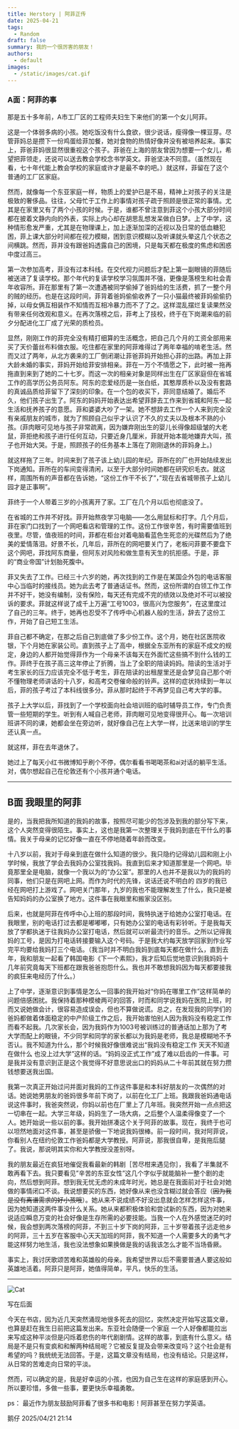 ```yaml
---
title: Herstory | 阿菲正传
date: 2025-04-21
tags:
  - Random
draft: false
summary: 我的一个很厉害的朋友！
authors:
  - default
images:
  - /static/images/cat.gif
---
```


### A面：阿菲的事

那是五十多年前，A市工厂区的工程师夫妇生下来他们的第一个女儿阿菲。

这是一个体弱多病的小孩。她吃饭没有什么食欲，很少说话，瘦得像一棵豆芽。尽管菲妈总是攒下一份鸡蛋给菲加餐，她对食物的热情好像并没有被培养起来。事实上，菲爸菲妈很显然很重视这个孩子。菲爸在上海的朋友曾因为想要一个女儿，希望把菲领走，还说可以送去教会学校念书学英文。菲爸坚决不同意。（虽然现在看，七十年代能上教会学校的家庭或许才是最不幸的吧。）就这样，菲留在了这个普通的工厂区家庭。

然而，就像每一个东亚家庭一样，物质上的爱护已是不易，精神上对孩子的关注是极致的奢侈品。往往，父母忙于工作上的事情对孩子疏于照顾是很正常的事情。尤其是在家里又有了两个小孩的时候。于是，谁都不曾注意到菲这个小孩大部分时间都在披着文静内向的外表，实际上内心却在胡思乱想发呆做白日梦。上了中学，这种情形愈发严重，尤其是在物理课上，加上逐渐加深的近视以及日常的低血糖犯困，菲上课大部分时间都在视力模糊，困到意识模糊以及听课就头晕这几个状态之间横跳。然而，菲并没有跟爸妈透露自己的困境，只是每天都在极度的焦虑和困惑中度过高三。

第一次参加高考，菲没有过本科线。在交代视力问题后才配上第一副眼镜的菲随后被送进了复读学校。那个年代的复读学校学习氛围并不强，更像是落榜生和社会青年收容所。菲在那里有了第一次遭遇被同学偷掉了爸妈给的生活费，抓了一整个月的贼的经历。也是在这段时间，菲背着爸妈偷偷收养了一只小猫最终被菲妈偷偷扔掉，以母女俩互相装作不知情而互相冷暴力而不了了之。这样混乱摆烂复读果然没有带来任何改观和意义。在再次落榜之后，菲考上了技校，终于在下岗潮来临的前夕分配进化工厂成了光荣的质检员。

显然，刚刚工作的菲完全没有精打细算的生活概念，把自己几个月的工资全部用来买了天价蕾丝布料做衣服。吃住都在家里的阿菲难得过了两年幸福的啃老生活。然而又过了两年，从北方袭来的工厂倒闭潮让菲爸菲妈开始担心菲的出路。再加上菲大龄未婚的事实，菲妈开始给菲安排相亲。菲在一万个不情愿之下，此时被一拖再拖直到来到了她的二十七岁。而这一次的相亲对象是同样出生在厂区家庭但在省城工作的高学历公务员阿东。阿东的恋爱经历是一张白纸，其憨厚质朴以及没有套路的真诚品质给菲留下了深刻的印象。在一个包的收买下，菲同意结婚了。婚后不久，他们孩子出生了。阿东的妈妈开始表达出希望菲辞去工作来到省城和阿东一起生活和抚养孩子的意愿。菲和婆婆大吵了一架。她不想辞去工作一个人来到完全没有亲戚朋友的城市，就为了照顾自己似乎才认识了不久的丈夫以及根本不熟的小孩。(菲肉眼可见地与孩子非常疏离，因为嫌弃刚出生的婴儿长得像超级皱的大老鼠，菲拒绝和孩子进行任何互动，只要近身几厘米，菲就开始本能地嫌弃大叫，孩子也开始大哭。于是，照顾孩子的任务基本上落在了刚刚退休的菲妈身上。)

就这样拖了三年。时间来到了孩子该上幼儿园的年纪。菲所在的厂也开始陆续发出下岗通知。菲所在的车间变得清闲，以至于大部分时间她都在研究织毛衣。就这样，周围所有的声音都在告诉她，“这份工作干不长了”，”现在去省城带孩子上幼儿园才是正事啊”。

菲终于一个人带着三岁的小孩离开了家。工厂在几个月以后也彻底没了。

在省城的工作并不好找。菲开始熬夜学习电脑——怎么用鼠标和打字。几个月后，菲在家门口找到了一个网吧看店和管理的工作。这份工作很辛苦，有时需要值班到夜里。尽管，值夜班的时间，菲都在柜台对着电脑看蓝色生死恋的光碟然后为了绝美的爱情落泪。好景不长，几年后，菲所在的网吧要关门了，老板问菲要不要盘下这个网吧，菲找阿东商量，但阿东对风险和做生意有天生的抗拒感。于是，菲的“商业帝国”计划胎死腹中。

菲又失去了工作。已经三十六岁的她，再次找到的工作是在某国企外包的电话客服中心当临时的接线员。她为此去考了普通话证书。然而，这份所谓的白领工作工作并不好干，她没有编制，没有保险，每天还有完成不完的绩效以及绝对不可以被投诉的要求。菲就这样说了成千上万遍“工号1003，很高兴为您服务”，在这里度过了自己的三年。终于，她再也忍受不了传呼中心机器人般的生活，辞去了这份工作，开始了自己短工生活。

菲自己都不确定，在那之后自己到底做了多少份工作。这个月，她在社区医院收银，下个月她在家装公司。直到孩子上了高中，根据全东亚所有的家庭不成文的规定，身边的人都开始觉得菲作为一个母亲不该每天在外面忙这些搞不到什么钱的工作。菲终于在孩子高三这年停止了折腾，当上了全职的陪读妈妈。陪读的生活对于考生家长的压力应该完全不低于考生，菲在陪读的出租屋里还是会梦见自己那个听不懂物理老师讲话的十八岁，和高考交卷催命般的铃声。这样的症状持续到一年以后，菲的孩子考过了本科线很多分。菲从那时起终于不再梦见自己考大学的事。

孩子上大学以后，菲找到了一个学校面向社会培训班的临时辅导员工作，专门负责管一些短期的学生。听到有人喊自己老师，菲肉眼可见地变得很开心。每一次培训班讲不同的课，她都会坐在旁边听，就好像自己在上大学一样，比送来培训的学生还认真一点。

就这样，菲在去年退休了。

她过上了每天小红书微博知乎刷个不停，偶尔看看书喝喝茶和ai对话的躺平生活。对，偶尔想起自己在伦敦还有个小孩并通个电话。

---
## B面 我眼里的阿菲

是的，当我把我所知道的我妈的故事，按照尽可能少的包涉及到我的部分写下来，这个人突然变得很陌生。事实上，这也是我第一次整理关于我妈到底在干什么的事情。我关于母亲的记忆好像一直在不停地随着年龄而改变。

十八岁以前，我对于母亲到底在做什么知道的很少。我只隐约记得幼儿园和刚上小学时候，我放了学会去我妈办公室找我妈。我直到后来才知道那里是一个网吧。毕竟那里全是电脑，就像一个我以为的“办公室”。那里的人也并不是我以为的我妈的同事，他们只是在网吧上网。而作为时代的先锋，说话还说不明白的 四岁的我已经在网吧打上游戏了。网吧关门那年，九岁的我也不能理解发生了什么，我只是被告知妈妈的办公室换了地方。这件事在我眼里和搬家没区别。

后来，也就是阿菲在传呼中心上班的那段时间，我特执迷于给她办公室打电话。在我眼里，别的电话打过去都是嘟嘟嘟，只有她办公室的电话有彩铃听。于是我每天放了学都执迷于往我妈办公室打电话，然后就可以听最流行的音乐。之所以记得我妈的工号，是因为打电话转接要输入这个号码。于是我大约每天放学回家到作业写完平均要给我妈打三个电话。（我当时并不明白我妈到底每天都在做什么，直到去年，我和朋友一起看了韩国电影《下一个素熙》，我才后知后觉地意识到我妈妈十几年前究竟每天下班都在跟我爸爸抱怨什么。我也并不敢想我妈因为每天都要接我的疯狂来电经历了什么。）

上了中学，逐渐意识到事情是怎么一回事的我开始对“你妈在哪里工作”这样简单的问题倍感困扰。我保持着那种模棱两可的回答，时而和同学说我妈在医院上班，时而又说她做会计，很容易造成误会，但也不算做说谎。总之，在发现我的同学们的爸妈都做着体面稳定的中产阶级工作之后，我开始害怕别人因为我妈没有稳定工作而看不起我。几次家长会，因为我妈作为1003号被训练过的普通话加上那为了考大学而配上的眼镜，不少同学和同学的家长都以为我妈是老师，我总是模糊地不予否认。我不知道为什么，那个时候我好像很难说出“我妈没有稳定工作 天天不知道在做什么 也没上过大学”这样的话。“妈妈没正式工作”成了难以启齿的一件事。可是我并没有意识到正是这个我觉得不好意思说出口的妈妈从二十年前其就在努力攒钱想要送我出国。

我第一次真正开始过问并面对我妈的工作这件事是和本科好朋友的一次偶然的对话。她说她男朋友的爸妈很多年前下岗了，以前在化工厂上班。我跟我爸妈通电话说这件事时，我爸突然说，你妈以前也在厂里上了几年班。我突然开始一点点把这一切串在一起。大学三年级，妈妈生了一场大病，之后整个人温柔得像变了一个人。她开始说一些以前的事。我开始拼凑这个关于阿菲的故事。现在，我终于也可以坦然地面对这件事，甚至是骄傲一下地说我妈很棒。前一段时间，我对阿菲说，你看别人在纽约伦敦工作爸妈都是大学教授。阿菲说，那我很自卑，是我拖后腿了。我说，那说明其实你和大学教授没差别呀。

我的朋友最近在疯狂地催促我看最新的韩剧［苦尽柑来遇见你］，我看了半集就不敢再看下去。我只要看见”辛苦的东亚女性”这几个字似乎就能脑补一整个剧的走向，然后想到阿菲。想到我无忧无虑的未成年时光，她总是在我面前对于社会对她做的事情闭口不谈。我说想要买的东西，她好像从来也没含糊过就会答应（~~因为我是没有离谱需求的好小孩哦~~）。她从来不说成绩不好没出息就会怎样怎样这件事，因为她知道这两件事没什么关系。她从来都积极体验和尝试新的东西，因为对她来说适应瞬息万变的社会好像是生存所需的必要技能。当我一个人在外感觉迷茫的时候，我会想到两次落榜的阿菲，不到三十岁下岗的阿菲，三十岁带着孩子远走他乡的阿菲，三十五岁在客服中心天天加班的阿菲，我不知道一个人需要多大的勇气才能这样努力地生活，我也没法想象如果换做是我的话我该怎么才能不当场昏厥。

事实上，我讨厌歌颂苦难和英雄般的母亲。我希望世界以后不需要普通人要这般如英雄地活着。阿菲只是阿菲，她值得简单，平凡，快乐的生活。

---
![Cat](/static/images/cat.gif)

写在后面

今天在书店，因为近几天突然涌现地很多死去的回忆，突然决定开始写这篇文章，也算是赶在我生日前把这篇发出来。东亚社会随便一个家庭 一个人好像都能拉出来写成这种平淡但是闪烁着悲伤的年代剧剧情。这样的故事，到底有什么意义。结局是不是只有变疯和和解两种结局呢？它被反复提及会带来改变吗？这个社会是有希望的吗？我统统无法回答。于是，这篇文章没有结局，也没有结论。只是这样，从日常的苦难走向日常的平淡。

然而，可以确定的是，我是好幸运的小孩，也因为自己生在这样的家庭感到开心。所以要珍惜，多做一些事，要更快乐幸福勇敢。

ps： 最近作为朋友鼓励阿菲看了很多书和电影！阿菲甚至在努力学英语。

鹅仔
2025/04/21 21:14
